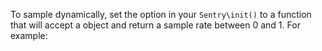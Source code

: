 To sample dynamically, set the <PlatformIdentifier name="traces-sampler" /> option in your `Sentry\init()` to a function that will accept a <PlatformIdentifier name="sampling-context" /> object and return a sample rate between 0 and 1. For example:

<PlatformContent includePath="performance/traces-sampler-as-sampler" />

<!-- TODO: this is commented out until it's confirmed to be possible
For convenience, the function can also return a boolean. Returning `true` is equivalent to returning `1`, and will guarantee the transaction will be sent to Sentry. Returning `false` is equivalent to returning `0` and will guarantee the transaction will **not** be sent to Sentry. -->

